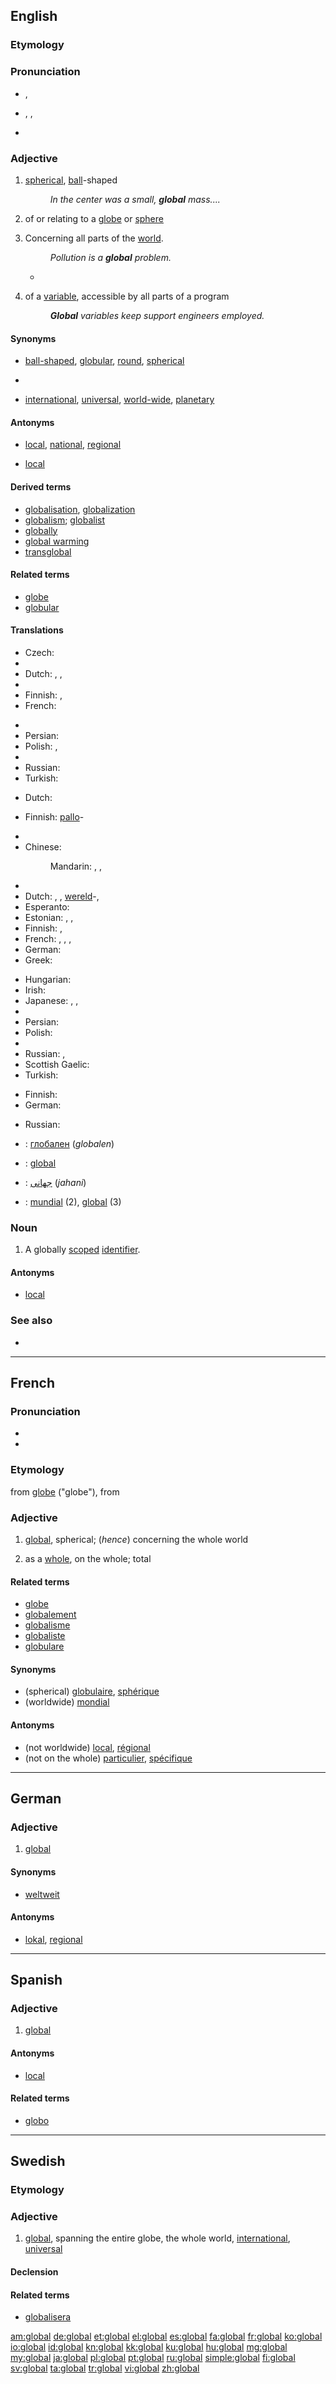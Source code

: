 ==English==

===Etymology===
{{suffix|globe|al}}

===Pronunciation===
* {{a|UK}} {{IPA|/ˈɡləʊbəl/}}, {{X-SAMPA|/"gl@Ub@l/}}
* {{a|US}} {{enPR|glō'bəl}}, {{IPA|/ˈɡloʊbəl/}}, {{X-SAMPA|/"gloUb@l/}}
* {{rhymes|əʊbəl}}

===Adjective===
{{en-adj}}

# [[spherical]], [[ball]]-shaped
#: ''In the center was a small, '''global''' mass....''
# {{context|not [[comparable]]}} of or relating to a [[globe]] or [[sphere]]
# Concerning all parts of the [[world]].
#: ''Pollution is a '''global''' problem.''
#* {{quote-book|title=Importing the law in post-communist transitions|page=169|author=Catherine Dupré|year=2003|passage=Some rights are more '''global''' than others; social rights in particular do not seem to globalise easily.}}
# {{context|not comparable|computing}} of a [[variable]], accessible by all parts of a program
#: '''''Global''' variables keep support engineers employed.''

====Synonyms====
* {{sense|spherical}} [[ball-shaped]], [[globular]], [[round]], [[spherical]]
* {{sense|of or relating to a globe or sphere}}
* {{sense|concerning all parts of the world}} [[international]], [[universal]], [[world-wide]], [[planetary]]

====Antonyms====
* {{sense|concerning all parts of the world}} [[local]], [[national]], [[regional]]
* {{sense|of a variable, in computing}} [[local]]

====Derived terms====
* [[globalisation]], [[globalization]]
* [[globalism]]; [[globalist]]
* [[globally]]
* [[global warming]]
* [[transglobal]]

====Related terms====
* [[globe]]
* [[globular]]

====Translations====
{{trans-top|spherical}}
* Czech: {{t-|cs|kulovitý|m}}
* {{trreq|da}}
* Dutch: {{t+|nl|bolvormig}}, {{t-|nl|bolrond}}, {{t-|nl|sferisch}}
* {{trreq|eo}}
* Finnish: {{t+|fi|pallomainen}}, {{t+|fi|pyöreä}}
* French: {{t+|fr|globulaire}}
{{trans-mid}}
* {{trreq|km}}
* Persian: {{t+|fa|کروی|sc=fa-Arab}}
* Polish: {{t|pl|kulisty|m}}, {{t|pl|sferyczny|m}}
* {{trreq|pt}}
* Russian: {{t+|ru|сферический|tr=sferíčeskij}}
* Turkish: {{t+|tr|küresel}}
{{trans-bottom}}

{{trans-top|of or relating to a globe or sphere}}
* Dutch: {{t-|nl|sferisch}}
{{trans-mid}}
* Finnish: [[pallo]]-
{{trans-bottom}}

{{trans-top|concerning all parts of the world}}
* {{trreq|ca}}
* Chinese:
*: Mandarin: {{t-|cmn|全球|tr=quánqiú|sc=Hani}}, {{t|cmn|萬國|sc=Hani}}, {{t|cmn|万国|tr=wànguó|sc=Hani}}
* {{trreq|da}}
* Dutch: {{l|nl|globaal}}, {{l|nl|wereldwijd}}, [[wereld]]-, {{l|nl|mondiaal}}
* Esperanto: {{t-|eo|tutmonda}}
* Estonian: {{t-|et|ülemaailmne}},  {{t-|et|globaalne}},  {{t-|et|globaalne}}
* Finnish: {{t-|fi|maailmanlaajuinen}}, {{t+|fi|globaali}}
* French: {{t+|fr|global}}, {{t+|fr|global|f}}, {{t+|fr|mondial|m}}, {{t+|fr|mondiale|f}}
* German: {{t+|de|global}}
* Greek: {{t+|el|παγκόσμιος|tr=pagkósmios}}
{{trans-mid}}
* Hungarian: {{t+|hu|globális}}
* Irish: {{t|ga|domhanda}}
* Japanese: {{t+|ja|グローバル|tr=gurōbaru}},  {{t-|ja|世界的|tr=せかいてき, sekai-teki}}, {{t-|ja|万国|tr=ばんこくの, bankoku-no|alt=万国の|sc=Jpan}}
* {{trreq|km}}
* Persian: {{t+|fa|جهانی|sc=fa-Arab}}
* Polish: {{t+|pl|globalny|m}}
* {{trreq|pt}}
* Russian: {{t+|ru|всемирный|tr=vsemírnyj}}, {{t+|ru|глобальный|tr=globál'nyj}}
* Scottish Gaelic: {{t-|gd|domhanta}}
* Turkish: {{t+|tr|küresel}}
{{trans-bottom}}

{{trans-top|of a variable, in computing}}
* Finnish: {{t+|fi|globaali}}
* German: {{t+|de|global}}
{{trans-mid}}
* Russian: {{t+|ru|глобальный|tr=globál'nyj}}
{{trans-bottom}}

{{checktrans-top}}
* {{ttbc|bg}}: [[#Bulgarian|глобален]] (''globalen'')
* {{ttbc|fr}}: [[#French|global]]
* {{ttbc|fa}}: [[#Persian|جهانی]] (''jahani'')
* {{ttbc|es}}: [[#Spanish|mundial]] (2), [[#Spanish|global]] (3)
{{trans-bottom}}

===Noun===
{{en-noun}}

# {{computing}} A globally [[scope]]d [[identifier]].

====Antonyms====
* [[local]]

===See also===
* {{pedia}}

----

==French==

===Pronunciation===
* {{IPA|/ɡlɔ.bal/|lang=fr}}
* {{homophones|globale|globales}}

===Etymology===
from [[globe]] ("globe"), from {{etyl|la|fr}} {{term|globus||globe, sphere}}

===Adjective===
{{fr-adj-al|glob}}

# {{originally}} [[#English|global]], spherical; (''hence'') concerning the whole world
# as a [[whole]], on the whole; total

====Related terms====
* [[globe]] {{m}}
* [[globalement]]
* [[globalisme]] {{m}}
* [[globaliste]] {{m}}
* [[globulare]]

====Synonyms====
* (spherical) [[globulaire]], [[sphérique]]
* (worldwide) [[mondial]]

====Antonyms====
* (not worldwide) [[local#French|local]], [[régional]]
* (not on the whole) [[particulier]], [[spécifique]]

----

==German==

===Adjective===
{{de-adj|-}}

# [[#English|global]] {{gloss|worldwide}}

====Synonyms====
* {{sense|worldwide}} [[weltweit]]

====Antonyms====
* {{sense|worldwide}} [[lokal]], [[regional]]

----

==Spanish==

===Adjective===
{{es-adj|pl=globales}}

# [[#English|global]] {{gloss|worldwide}}

====Antonyms====
* [[local]]

====Related terms====
* [[globo]]

----

==Swedish==

===Etymology===
{{suffix|glob|al|lang=sv}}

===Adjective===
{{head|sv|adjective}}

# [[#English|global]], spanning the entire globe, the whole world, [[international]], [[universal]]

====Declension====
{{sv-adj-abs}}

====Related terms====
* [[globalisera]]

[[am:global]]
[[de:global]]
[[et:global]]
[[el:global]]
[[es:global]]
[[fa:global]]
[[fr:global]]
[[ko:global]]
[[io:global]]
[[id:global]]
[[kn:global]]
[[kk:global]]
[[ku:global]]
[[hu:global]]
[[mg:global]]
[[my:global]]
[[ja:global]]
[[pl:global]]
[[pt:global]]
[[ru:global]]
[[simple:global]]
[[fi:global]]
[[sv:global]]
[[ta:global]]
[[tr:global]]
[[vi:global]]
[[zh:global]]